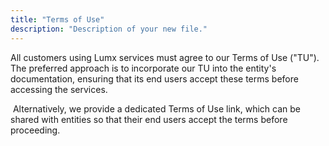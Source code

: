 ```yaml
---
title: "Terms of Use"
description: "Description of your new file."
---
```


All customers using Lumx services must agree to our Terms of Use ("TU"). The preferred approach is to incorporate our TU into the entity's documentation, ensuring that its end users accept these terms before accessing the services.

 Alternatively, we provide a dedicated Terms of Use link, which can be shared with entities so that their end users accept the terms before proceeding.